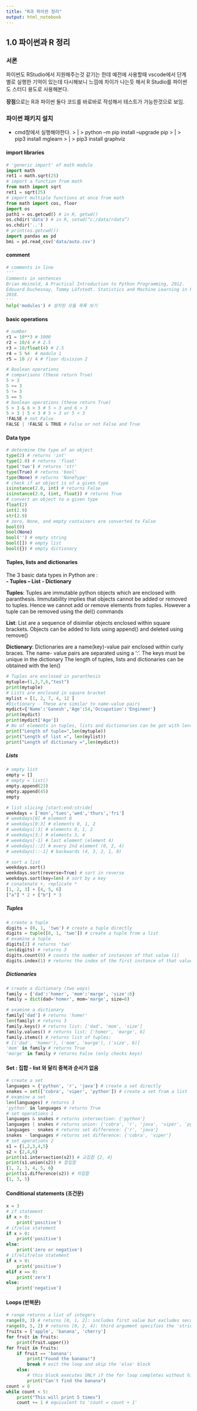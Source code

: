 ```yaml
---
title: "R과 파이썬 정리"
output: html_notebook
---
```


## 1.0 파이썬과 R 정리

### 서론

파이썬도 RStudio에서 지원해주는것 같기는 한데 예전에 사용할때 vscode에서 단계별로 실행한 기억이 있는데 다시해보니 느낌에 차이가 나는듯 해서 R Studio를 파이썬도 스터디 용도로 사용해본다.

**장점**으로는 R과 파이썬 둘다 코드를 바로바로 작성해서 테스트가 가능한것으로 보임.

### 파이썬 패키지 설치

-   cmd창에서 실행해야한다.
    > | \> python –m pip install –upgrade pip
    > | \> pip3 install mglearn
    > | \> pip3 install graphviz


#### import libraries
```python
# 'generic import' of math module
import math 
ret1 = math.sqrt(25)
# import a function from math 
from math import sqrt
ret1 = sqrt(25) 
# import multiple functions at once from math 
from math import cos, floor
import os
path1 = os.getcwd() # in R, getwd()
os.chdir('data') # in R, setwd(“c:/data/rdata”)
os.chdir('..')
# print(os.getcwd())
import pandas as pd
bmi = pd.read_csv('data/auto.csv')
```

#### comment
```python
# comments in line
'''
Comments in sentences
Brian Heinold, A Practical Introduction to Python Programming, 2012.
Edouard Duchesnay, Tommy Löfstedt. Statistics and Machine Learning in Python, 
2018.
'''
help('modules') # 설치된 모듈 목록 보기
```


#### basic operations
```python
# number
r1 = 10**3 # 1000
r2 = 10/4 # # 2.5
r3 = 10/float(4) # 2.5
r4 = 5 %4  # modulo 1
r5 = 10 // 4 # floor division 2

# Boolean operations
# comparisons (these return True)
5 > 3
5 >= 3
5 != 3
5 == 5
# boolean operations (these return True)
5 > 3 & 6 > 3 # 5 > 3 and 6 > 3 
5 > 3 | 5 < 3 # 5 > 3 or 5 < 3
!FALSE # not False
FALSE | !FALSE & TRUE # False or not False and True
```


#### Data type
```python

# determine the type of an object 
type(2) # returns 'int' 
type(2.0) # returns 'float' 
type('two') # returns 'str' 
type(True) # returns 'bool' 
type(None) # returns 'NoneType'
# check if an object is of a given type 
isinstance(2.0, int) # returns False 
isinstance(2.0, (int, float)) # returns True
# convert an object to a given type 
float(2) 
int(2.9) 
str(2.9)
# zero, None, and empty containers are converted to False 
bool(0) 
bool(None)
bool('') # empty string 
bool([]) # empty list 
bool({}) # empty dictionary

```

#### Tuples, lists and dictionaries
The 3 basic data types in Python are :  
__- Tuples – List - Dictionary__ 

**Tuples**: Tuples are immutable python objects which are enclosed with paranthesis. Immutability implies 
that objects cannot be added or removed to tuples. Hence we cannot
add or remove elements from tuples. However a tuple can be removed using the del() commands  

**List**: List are a sequence of disimilar objects enclosed within square brackets. Objects
can be added to lists using append() and deleted using remove()  

**Dictionary**: Dictionaries are a name(key)-value pair enclosed within curly braces. The name- value 
pairs are separated using a ':'. The keys must be unique in the dictionary
The length of tuples, lists and dictionaries can be obtained with the len()
```python
# Tuples are enclosed in paranthesis
mytuple=(1,3,7,6,"test")
print(mytuple)
# Lists are enclosed in square bracket
mylist = [1, 2, 7, 4, 12 ]
#Dictionary - These are similar to name-value pairs
mydict={'Name':'Ganesh','Age':54,'Occupation':'Engineer'}
print(mydict)
print(mydict['Age'])
# No of elements in tuples, lists and dictionaries can be got with len()
print("Length of tuple=",len(mytuple))
print("Length of list =", len(mylist))
print("Length of dictionary =",len(mydict))
```

##### Lists
```python
# empty list 
empty = [] 
# empty = list()
empty.append(23)
empty.append(45)
empty

# list slicing [start:end:stride] 
weekdays = ['mon','tues','wed','thurs','fri'] 
# weekdays[0] # element 0 
# weekdays[0:3] # elements 0, 1, 2 
# weekdays[:3] # elements 0, 1, 2 
# weekdays[3:] # elements 3, 4 
# weekdays[-1] # last element (element 4) 
# weekdays[::2] # every 2nd element (0, 2, 4) 
# weekdays[::-1] # backwards (4, 3, 2, 1, 0)

# sort a list 
weekdays.sort() 
weekdays.sort(reverse=True) # sort in reverse 
weekdays.sort(key=len) # sort by a key
# conatenate +, replicate * 
[1, 2, 3] + [4, 5, 6]
["a"] * 2 + ["b"] * 3

```

##### Tuples
```python
# create a tuple 
digits = (0, 1, 'two') # create a tuple directly 
digits = tuple([0, 1, 'two']) # create a tuple from a list 
# examine a tuple 
digits[2] # returns 'two' 
len(digits) # returns 3 
digits.count(0) # counts the number of instances of that value (1) 
digits.index(1) # returns the index of the first instance of that value (1)
```

##### Dictionaries
```python
# create a dictionary (two ways) 
family = {'dad':'homer', 'mom':'marge', 'size':6} 
family = dict(dad='homer', mom='marge', size=6)

# examine a dictionary 
family['dad'] # returns 'homer' 
len(family) # returns 3 
family.keys() # returns list: ['dad', 'mom', 'size'] 
family.values() # returns list: ['homer', 'marge', 6] 
family.items() # returns list of tuples: 
# [('dad', 'homer'), ('mom', 'marge'), ('size', 6)] 
'mom' in family # returns True 
'marge' in family # returns False (only checks keys)

```
#### Set : 집합 - list 와 달리 중복과 순서가 없음
```python
# create a set 
languages = {'python', 'r', 'java'} # create a set directly 
snakes = set(['cobra', 'viper', 'python']) # create a set from a list
# examine a set 
len(languages) # returns 3 
'python' in languages # returns True
# set operations 1
languages & snakes # returns intersection: {'python'} 
languages | snakes # returns union: {'cobra', 'r', 'java', 'viper', 'python'} 
languages - snakes # returns set difference: {'r', 'java'} 
snakes - languages # returns set difference: {'cobra', 'viper'}
# set operations 2
s1 = {1,2,3,4,5}
s2 = {2,4,6}
print(s1.intersection(s2)) # 교집합 {2, 4}
print(s1.union(s2)) # 합집합
{1, 2, 3, 4, 5, 6}
print(s1.difference(s2)) # 차집합
{1, 3, 5}
```

#### Conditional statements (조건문)
```python
x = 3 
# if statement 
if x > 0: 
    print('positive')
# if/else statement 
if x > 0: 
    print('positive') 
else: 
    print('zero or negative')
# if/elif/else statement 
if x > 0: 
    print('positive') 
elif x == 0: 
    print('zero')
else: 
    print('negative')
```

#### Loops (반복문)
```python
# range returns a list of integers 
range(0, 3) # returns [0, 1, 2]: includes first value but excludes second value 
range(0, 5, 2) # returns [0, 2, 4]: third argument specifies the 'stride'
fruits = ['apple', 'banana', 'cherry']
for fruit in fruits: 
    print(fruit.upper()) 
for fruit in fruits: 
    if fruit == 'banana': 
        print("Found the banana!") 
        break # exit the loop and skip the 'else' block 
    else: 
        # this block executes ONLY if the for loop completes without hitting 'break' 
        print("Can't find the banana")
count = 0 
while count < 5: 
    print("This will print 5 times") 
    count += 1 # equivalent to 'count = count + 1'
``` 